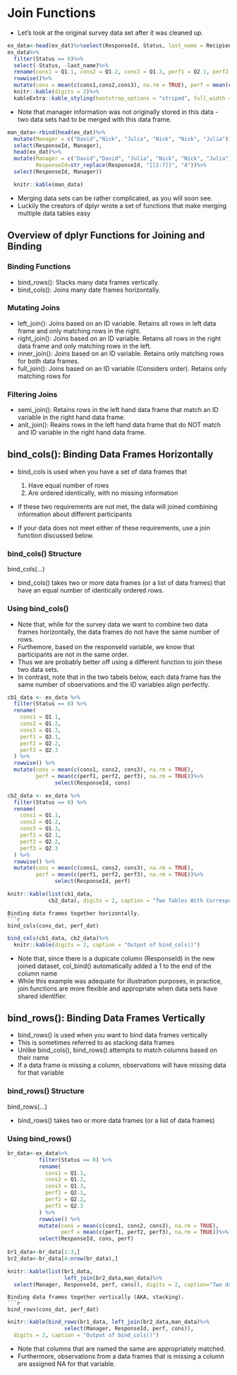 # Join Functions

- Let's look at the original survey data set after it was cleaned up. 

```r
ex_data<-head(ex_dat)%>%select(ResponseId, Status, last_name = RecipientLastName, starts_with("Q"))
ex_data%>%
  filter(Status == 0)%>%
  select(-Status, -last_name)%>%
  rename(cons1 = Q1.1, cons2 = Q1.2, cons3 = Q1.3, perf1 = Q2.1, perf2 = Q2.2, perf3 = Q2.3)%>%
  rowwise()%>%
  mutate(cons = mean(c(cons1,cons2,cons3), na.rm = TRUE), perf = mean(c(perf1,perf2,perf3), na.rm = TRUE))%>%
  knitr::kable(digits = 2)%>%
  kableExtra::kable_styling(bootstrap_options = "striped", full_width = FALSE, position = "left")
```

- Note that manager information was not originally stored in this data - two data sets had to be merged with this data frame.

```r
man_data<-rbind(head(ex_dat)%>%
  mutate(Manager = c("David","Nick", "Julia", "Nick", "Nick", "Julia"))%>%
  select(ResponseId, Manager), 
  head(ex_dat)%>%
  mutate(Manager = c("David","David", "Julia", "Nick", "Nick", "Julia"), 
         ResponseId=str_replace(ResponseId, "[[2:7]]", "4"))%>%
  select(ResponseId, Manager))

  knitr::kable(man_data)
```


- Merging data sets can be rather complicated, as you will soon see. 
- Luckily the creators of dplyr wrote a set of functions that make merging multiple data tables easy

## Overview of dplyr Functions for Joining and Binding

### Binding Functions
- bind_rows(): Stacks many data frames vertically. 
- bind_cols(): Joins many date frames horizontally.

### Mutating Joins
- left_join(): Joins based on an ID variable. Retains all rows in left data frame and only matching rows in the right.
- right_join(): Joins based on an ID variable. Retains all rows in the right data frame and only matching rows in the left.
- inner_join(): Joins based on an ID variable. Retains only matching rows for both data frames.
- full_join(): Joins based on an ID variable (Considers order). Retains only matching rows for 

### Filtering Joins
- semi_join(): Retains rows in the left hand data frame that match an ID variable in the right hand data frame. 
- anit_join(): Reains rows in the left hand data frame that do NOT match and ID variable in the right hand data frame. 


## bind_cols(): Binding Data Frames Horizontally
- bind_cols is used when you have a set of data frames that 

    1. Have equal number of rows
    2. Are ordered identically, with no missing information
    
- If these two requirements are not met, the data will joined combining information about different participants
- If your data does not meet either of these requirements, use a join function discussed below.
    
### bind_cols() Structure

<div class = activity>
<div class = activitytitle>

bind_cols(...)

</div>
- bind_cols() takes two or more data frames (or a list of data frames) that have an equal number of identically ordered rows.
</div>

### Using bind_cols()
- Note that, while for the survey data we want to combine two data frames horizontally, the data frames do not have the same number of rows.
- Furthemore, based on the responseId variable, we know that participants are not in the same order.
- Thus we are probably better off using a different function to join these two data sets. 
- In contrast, note that in the two tabels below, each data frame has the same number of observations and the ID variables align perfectly.

```r
cb1_data <- ex_data %>%
  filter(Status == 0) %>%
  rename(
    cons1 = Q1.1,
    cons2 = Q1.2,
    cons3 = Q1.3,
    perf1 = Q2.1,
    perf2 = Q2.2,
    perf3 = Q2.3
  ) %>%
  rowwise() %>%
  mutate(cons = mean(c(cons1, cons2, cons3), na.rm = TRUE),
         perf = mean(c(perf1, perf2, perf3), na.rm = TRUE))%>%
               select(ResponseId, cons)

cb2_data <- ex_data %>%
  filter(Status == 0) %>%
  rename(
    cons1 = Q1.1,
    cons2 = Q1.2,
    cons3 = Q1.3,
    perf1 = Q2.1,
    perf2 = Q2.2,
    perf3 = Q2.3
  ) %>%
  rowwise() %>%
  mutate(cons = mean(c(cons1, cons2, cons3), na.rm = TRUE),
         perf = mean(c(perf1, perf2, perf3), na.rm = TRUE))%>%
               select(ResponseId, perf)

knitr::kable(list(cb1_data,
             cb2_data), digits = 2, caption = "Two Tables With Corresponding Rows and Equal Dimensions")
```

```example
Binding data frames together horizontally.
```r
bind_cols(cons_dat, perf_dat)
```

```r
bind_cols(cb1_data, cb2_data)%>%
  knitr::kable(digits = 2, caption = "Output of bind_cols()")
```

- Note that, since there is a dupicate column (ResponseId) in the new joined dataset, col_bind() automatically added a 1 to the end of the column name
- While this example was adequate for illustration purposes, in practice, join functions are more flexible and appropriate when data sets have  shared identifier.

## bind_rows(): Binding Data Frames Vertically
- bind_rows() is used when you want to bind data frames vertically
- This is sometimes referred to as stacking data frames
- Unlike bind_cols(), bind_rows() attempts to match columns based on their name
- If a data frame is missing a column, observations will have missing data for that variable

### bind_rows() Structure

<div class = activity>
<div class = activitytitle>

bind_rows(...)

</div>

- bind_rows() takes two or more data frames (or a list of data frames) 

</div>

### Using bind_rows()

```r
br_data<-ex_data%>%
          filter(Status == 0) %>%
          rename(
            cons1 = Q1.1,
            cons2 = Q1.2,
            cons3 = Q1.3,
            perf1 = Q2.1,
            perf2 = Q2.2,
            perf3 = Q2.3
          ) %>%
          rowwise() %>%
          mutate(cons = mean(c(cons1, cons2, cons3), na.rm = TRUE),
                 perf = mean(c(perf1, perf2, perf3), na.rm = TRUE))%>%
          select(ResponseId, cons, perf)
          
br1_data<-br_data[1:3,]
br2_data<-br_data[4:nrow(br_data),]

knitr::kable(list(br1_data, 
                  left_join(br2_data,man_data)%>%
  select(Manager, ResponseId, perf, cons)), digits = 2, caption="Two data frames with a different number of columns ordered differently.")

```

```example
Binding data frames together vertically (AKA, stacking).
```r
bind_rows(cons_dat, perf_dat)
```

```r
knitr::kable(bind_rows(br1_data, left_join(br2_data,man_data)%>%
                  select(Manager, ResponseId, perf, cons)),
  digits = 2, caption = "Output of bind_cols()")
```

- Note that columns that are named the same are appropriately matched. 
- Furthermore, observations from a data frames that is missing a column are assigned NA for that variable.






